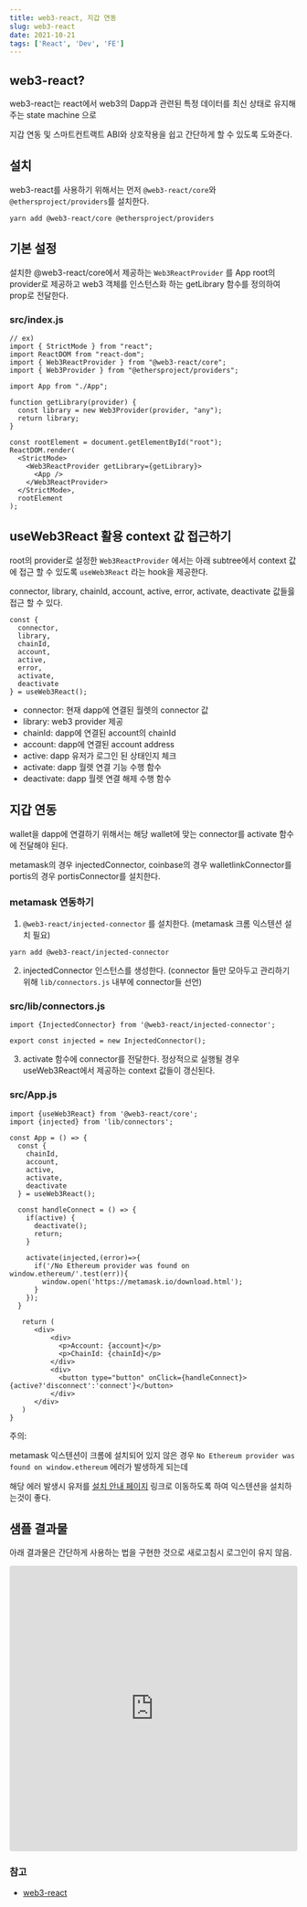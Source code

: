 ```yaml
---
title: web3-react, 지갑 연동
slug: web3-react
date: 2021-10-21
tags: ['React', 'Dev', 'FE']
---
```


## web3-react?

web3-react는 react에서 web3의 Dapp과 관련된 특정 데이터를 최신 상태로 유지해주는 state machine 으로

지갑 연동 및 스마트컨트랙트 ABI와 상호작용을 쉽고 간단하게 할 수 있도록 도와준다.

## 설치

web3-react를 사용하기 위해서는 먼저 `@web3-react/core`와 `@ethersproject/providers`를 설치한다.

```
yarn add @web3-react/core @ethersproject/providers
```

## 기본 설정

설치한 @web3-react/core에서 제공하는 `Web3ReactProvider` 를 App root의 provider로 제공하고 web3 객체를 인스턴스화 하는 getLibrary 함수를 정의하여 prop로 전달한다.

### src/index.js

```
// ex)
import { StrictMode } from "react";
import ReactDOM from "react-dom";
import { Web3ReactProvider } from "@web3-react/core";
import { Web3Provider } from "@ethersproject/providers";

import App from "./App";

function getLibrary(provider) {
  const library = new Web3Provider(provider, "any");
  return library;
}

const rootElement = document.getElementById("root");
ReactDOM.render(
  <StrictMode>
    <Web3ReactProvider getLibrary={getLibrary}>
      <App />
    </Web3ReactProvider>
  </StrictMode>,
  rootElement
);
```

## useWeb3React 활용 context 값 접근하기

root의 provider로 설정한 `Web3ReactProvider` 에서는 아래 subtree에서 context 값에 접근 할 수 있도록 `useWeb3React` 라는 hook을 제공한다.

connector, library, chainId, account, active, error, activate, deactivate 값들읋 접근 할 수 있다.

```
const {
  connector,
  library,
  chainId,
  account,
  active,
  error,
  activate,
  deactivate
} = useWeb3React();
```

- connector: 현재 dapp에 연결된 월렛의 connector 값
- library: web3 provider 제공
- chainId: dapp에 연결된 account의 chainId
- account: dapp에 연결된 account address
- active: dapp 유저가 로그인 된 상태인지 체크
- activate: dapp 월렛 연결 기능 수행 함수
- deactivate: dapp 월렛 연결 해제 수행 함수

## 지갑 연동

wallet을 dapp에 연결하기 위해서는 해당 wallet에 맞는 connector를 activate 함수에 전달해야 된다.

metamask의 경우 injectedConnector, coinbase의 경우 walletlinkConnector를 portis의 경우 portisConnector를 설치한다.

### metamask 연동하기

1. `@web3-react/injected-connector` 를 설치한다. (metamask 크롬 익스텐션 설치 필요)

```
yarn add @web3-react/injected-connector
```

2. injectedConnector 인스턴스를 생성한다. (connector 들만 모아두고 관리하기 위해 `lib/connectors.js` 내부에 connector들 선언)

### src/lib/connectors.js

```
import {InjectedConnector} from '@web3-react/injected-connector';

export const injected = new InjectedConnector();
```

3. activate 함수에 connector를 전달한다. 정상적으로 실행될 경우 useWeb3React에서 제공하는 context 값들이 갱신된다.

### src/App.js

```
import {useWeb3React} from '@web3-react/core';
import {injected} from 'lib/connectors';

const App = () => {
  const {
    chainId,
    account,
    active,
    activate,
    deactivate
  } = useWeb3React();

  const handleConnect = () => {
    if(active) {
      deactivate();
      return;
    }

    activate(injected,(error)=>{
      if('/No Ethereum provider was found on window.ethereum/'.test(err)){
        window.open('https://metamask.io/download.html');
      }
    });
  }

   return (
      <div>
          <div>
            <p>Account: {account}</p>
            <p>ChainId: {chainId}</p>
          </div>
          <div>
            <button type="button" onClick={handleConnect}>{active?'disconnect':'connect'}</button>
          </div>
      </div>
   )
}
```

주의:

metamask 익스텐션이 크롬에 설치되어 있지 않은 경우 `No Ethereum provider was found on window.ethereum` 에러가 발생하게 되는데

해당 에러 발생시 유저를 [설치 안내 페이지](https://metamask.io/download.html) 링크로 이동하도록 하여 익스텐션을 설치하는것이 좋다.

## 샘플 결과물

아래 결과물은 간단하게 사용하는 법을 구현한 것으로 새로고침시 로그인이 유지 않음.

<iframe
	src="https://codesandbox.io/embed/nice-kalam-sr44t?fontsize=14&hidenavigation=1&theme=dark"
	style="width:100%; height:500px; border:0; border-radius: 4px; overflow:hidden;"
	title="nice-kalam-sr44t"
	allow="accelerometer; ambient-light-sensor; camera; encrypted-media; geolocation; gyroscope; hid; microphone; midi; payment; usb; vr; xr-spatial-tracking"
	sandbox="allow-forms allow-modals allow-popups allow-presentation allow-same-origin allow-scripts"
></iframe>

### 참고

- [web3-react](https://github.com/NoahZinsmeister/web3-react)
